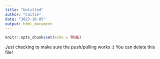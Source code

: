 ```yaml
---
title: "Untitled"
author: "Caitie"
date: "2023-10-05"
output: html_document
---
```


```r
knitr::opts_chunk$set(echo = TRUE)
```

Just checking to make sure the push/pulling works :) You can delete this file!